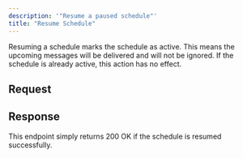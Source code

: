```yaml
---
description: '"Resume a paused schedule"'
title: "Resume Schedule"
---
```

Resuming a schedule marks the schedule as active.
This means the upcoming messages will be delivered and will not be ignored.
If the schedule is already active, this action has no effect.
## Request
## Response
This endpoint simply returns 200 OK if the schedule is resumed successfully.